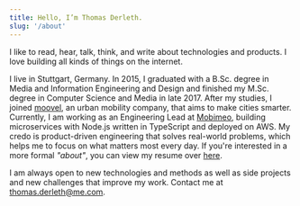 ```yaml
---
title: Hello, I’m Thomas Derleth.
slug: '/about'
---
```


I like to read, hear, talk, think, and write about technologies and products. I love building all kinds of things on the internet.

I live in Stuttgart, Germany. In 2015, I graduated with a B.Sc. degree in Media and Information Engineering and Design and finished my M.Sc. degree in Computer Science and Media in late 2017. After my studies, I joined [moovel](https://www.moovel.com/en), an urban mobility company, that aims to make cities smarter. Currently, I am working as an Engineering Lead at [Mobimeo](https://mobimeo.com/en/), building microservices with Node.js written in TypeScript and deployed on AWS. My credo is product-driven engineering that solves real-world problems, which helps me to focus on what matters most every day. If you're interested in a more formal _"about"_, you can view my resume over [here](https://thomasderleth.de/files/curriculum-vitae.pdf).

I am always open to new technologies and methods as well as side projects and new challenges that improve my work. Contact me at [thomas.derleth@me.com](mailto:thomas.derleth@me.com).
